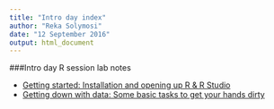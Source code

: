 ```yaml
---
title: "Intro day index"
author: "Reka Solymosi"
date: "12 September 2016"
output: html_document
---
```


###Intro day R session lab notes

- [Getting started: Installation and opening up R & R Studio](https://rawgit.com/maczokni/R-for-Criminologists/master/Intro_day.html)
- [Getting down with data: Some basic tasks to get your hands dirty](https://rawgit.com/maczokni/R-for-Criminologists/master/Intro_day_2.html)